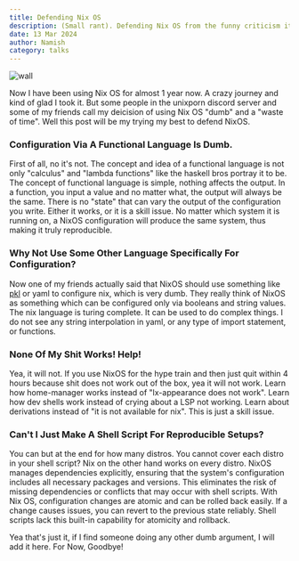 ```yaml
---
title: Defending Nix OS 
description: (Small rant). Defending Nix OS from the funny criticism it gets sometimes.
date: 13 Mar 2024
author: Namish 
category: talks
---
```


![wall](https://github.com/NixOS/nixos-artwork/blob/master/wallpapers/nix-wallpaper-gear.png?raw=true)

Now I have been using Nix OS for almost 1 year now. A crazy journey and kind of glad I took it. But some people in the unixporn discord server and some of my friends call my deicision of using Nix OS "dumb" and a "waste of time". Well this post will be my trying my best to defend NixOS.

### Configuration Via A Functional Language Is Dumb.

First of all, no it's not. The concept and idea of a functional language is not only "calculus" and "lambda functions" like the haskell bros portray it to be. The concept of functional language is simple, nothing affects the output. In a function, you input a value and no matter what, the output will always be the same. There is no "state" that can vary the output of the configuration you write. Either it works, or it is a skill issue. No matter which system it is running on, a NixOS configuration will produce the same system, thus making it truly reproducible.

### Why Not Use Some Other Language Specifically For Configuration?

Now one of my friends actually said that NixOS should use something like [pkl](https://pkl-lang.org/) or yaml to configure nix, which is very dumb. They really think of NixOS as something which can be configured only via booleans and string values. The nix language is turing complete. It can be used to do complex things. I do not see any string interpolation in yaml, or any type of import statement, or functions.

### None Of My Shit Works! Help!

Yea, it will not. If you use NixOS for the hype train and then just quit within 4 hours because shit does not work out of the box, yea it will not work. Learn how home-manager works instead of "lx-appearance does not work". Learn how dev shells work instead of crying about a LSP not working. Learn about derivations instead of "it is not available for nix". This is just a skill issue.
 
### Can't I Just Make A Shell Script For Reproducible Setups?
You can but at the end for how many distros. You cannot cover each distro in your shell script? Nix on the other hand works on every distro. NixOS manages dependencies explicitly, ensuring that the system's configuration includes all necessary packages and versions. This eliminates the risk of missing dependencies or conflicts that may occur with shell scripts. With Nix OS, configuration changes are atomic and can be rolled back easily. If a change causes issues, you can revert to the previous state reliably. Shell scripts lack this built-in capability for atomicity and rollback. 

Yea that's just it, if I find someone doing any other dumb argument, I will add it here. For Now, Goodbye!
